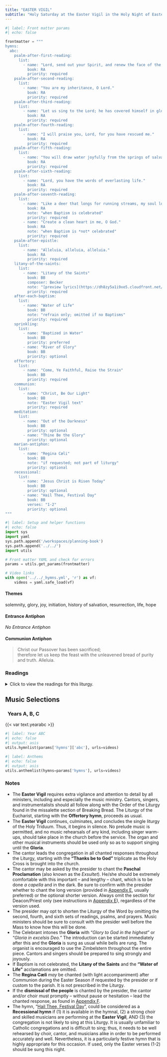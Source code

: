 ```yaml
---
title: "EASTER VIGIL"
subtitle: "Holy Saturday at the Easter Vigil in the Holy Night of Easter"
---
```


```python
#| label: Front matter params
#| echo: false

frontmatter = """
hymns:
  abc:
    psalm-after-first-reading:
      list:
        - name: "Lord, send out your Spirit, and renew the face of the earth."
          book: RA
          priority: required
    psalm-after-second-reading:
      list:
        - name: "You are my inheritance, O Lord."
          book: RA
          priority: required
    psalm-after-third-reading:
      list:
        - name: "Let us sing to the Lord; he has covered himself in glory."
          book: RA
          priority: required
    psalm-after-fourth-reading:
      list:
        - name: "I will praise you, Lord, for you have rescued me."
          book: RA
          priority: required
    psalm-after-fifth-reading:
      list:
        - name: "You will draw water joyfully from the springs of salvation."
          book: RA
          priority: required
    psalm-after-sixth-reading:
      list:
        - name: "Lord, you have the words of everlasting life."
          book: RA
          priority: required
    psalm-after-seventh-reading:
      list:
        - name: "Like a deer that longs for running streams, my soul longs for you, my God."
          book: RA
          note: "when Baptism is celebrated"
          priority: required
        - name: "Create a clean heart in me, O God."
          book: RA
          note: "when Baptism is *not* celebrated"
          priority: required
    psalm-after-epistle:
      list:
        - name: "Alleluia, alleluia, alleluia."
          book: RA
          priority: required
    litany-of-the-saints:
      list:
        - name: "Litany of the Saints"
          book: BB
          composer: Becker
          note: "[preview lyrics](https://dh8zy5a1i9xe5.cloudfront.net/shared/pdf/preview/30117884.pdf); omitted if no Baptisms"
          priority: required
    after-each-baptism:
      list:
        - name: "Water of Life"
          book: BB
          note: "refrain only; omitted if no Baptisms"
          priority: required
    sprinkling:
      list:
        - name: "Baptized in Water"
          book: BB
          priority: preferred
        - name: "River of Glory"
          book: BB
          priority: optional
    offertory:
      list:
        - name: "Come, Ye Faithful, Raise the Strain"
          book: BB
          priority: required
    communion:
      list:
        - name: "Christ, Be Our Light"
          book: BB
          note: "Easter Vigil text"
          priority: required
    meditation:
      list:
        - name: "Out of the Darkness"
          book: BB
          priority: optional
        - name: "Thine Be the Glory"
          priority: optional
    marian-antiphon:
      list:
        - name: "Regina Cæli"
          book: BB
          note: "if requested; not part of liturgy"
          priority: optional
    recessional:
      list:
        - name: "Jesus Christ is Risen Today"
          book: BB
          priority: optional
        - name: "Hail Thee, Festival Day"
          book: BB
          verses: "1-2"
          priority: optional
"""
```

```python
#| label: Setup and helper functions
#| echo: false
import sys
import yaml
sys.path.append('/workspaces/planning-book')
sys.path.append('../../')
import utils

# Front matter YAML and check for errors
params = utils.get_params(frontmatter)

# Video links
with open('../../_hymns.yml', 'r') as vf:
    videos = yaml.safe_load(vf)
```

:::  {.red}
#### **Themes**
:::

solemnity, glory, joy, initiation, history of salvation, resurrection, life, hope

:::  {.red}
#### **Entrance Antiphon**
:::

*No Entrance Antiphon* 

:::  {.red}
#### **Communion Antiphon**
:::

> Christ our Passover has been sacrificed;  
> therefore let us keep the feast with the unleavened bread of purity and truth. Alleluia.

:::: {.content-visible when-format="html"}
::: {.red}
### Readings
:::

<details>
  <summary>Click to view the readings for this liturgy.</summary>

::: {.titlered}
### &nbsp; Years A, B, C
:::

::: {.red}
#### First Reading [Genesis 1:1—2:2 or 1:1, 26-31a]{style="float:right" .small}
:::

In the beginning, when God created the heavens and the earth,  
the earth was a formless wasteland, and darkness covered the abyss,  
while a mighty wind swept over the waters.  

Then God said,  
"Let there be light," and there was light.  
God saw how good the light was.  
God then separated the light from the darkness.  
God called the light "day," and the darkness he called "night."  
Thus evening came, and morning followed—the first day.  

Then God said,  
"Let there be a dome in the middle of the waters,  
to separate one body of water from the other."  
And so it happened:  
God made the dome,  
and it separated the water above the dome from the water below it.  
God called the dome "the sky."  
Evening came, and morning followed—the second day.  

Then God said,  
"Let the water under the sky be gathered into a single basin,  
so that the dry land may appear."  
And so it happened:  
the water under the sky was gathered into its basin,  
and the dry land appeared.  
God called the dry land "the earth,"  
and the basin of the water he called "the sea."  
God saw how good it was.  
Then God said,  
"Let the earth bring forth vegetation:  
every kind of plant that bears seed  
and every kind of fruit tree on earth  
that bears fruit with its seed in it."  
And so it happened:  
the earth brought forth every kind of plant that bears seed  
and every kind of fruit tree on earth  
that bears fruit with its seed in it.  
God saw how good it was.  
Evening came, and morning followed—the third day.  

Then God said:  
"Let there be lights in the dome of the sky,  
to separate day from night.  
Let them mark the fixed times, the days and the years,  
and serve as luminaries in the dome of the sky,  
to shed light upon the earth."  
And so it happened:  
God made the two great lights,  
the greater one to govern the day,  
and the lesser one to govern the night;  
and he made the stars.  
God set them in the dome of the sky,  
to shed light upon the earth,  
to govern the day and the night,  
and to separate the light from the darkness.  
God saw how good it was.  
Evening came, and morning followed—the fourth day.  

Then God said,  
"Let the water teem with an abundance of living creatures,  
and on the earth let birds fly beneath the dome of the sky."  
And so it happened:  
God created the great sea monsters  
and all kinds of swimming creatures with which the water teems,  
and all kinds of winged birds.  
God saw how good it was, and God blessed them, saying,  
"Be fertile, multiply, and fill the water of the seas;  
and let the birds multiply on the earth."  
Evening came, and morning followed—the fifth day.  

Then God said,  
"Let the earth bring forth all kinds of living creatures:  
cattle, creeping things, and wild animals of all kinds."  
And so it happened:  
God made all kinds of wild animals, all kinds of cattle,  
and all kinds of creeping things of the earth.  
God saw how good it was.  
Then God said:  
"Let us make man in our image, after our likeness.  
Let them have dominion over the fish of the sea,  
the birds of the air, and the cattle,  
and over all the wild animals  
and all the creatures that crawl on the ground."  
God created man in his image;  
in the image of God he created him;  
male and female he created them.  
God blessed them, saying:  
"Be fertile and multiply;  
fill the earth and subdue it.  
Have dominion over the fish of the sea, the birds of the air,  
and all the living things that move on the earth."  
God also said:  
"See, I give you every seed-bearing plant all over the earth  
and every tree that has seed-bearing fruit on it to be your food;  
and to all the animals of the land, all the birds of the air,  
and all the living creatures that crawl on the ground,  
I give all the green plants for food."  
And so it happened.  
God looked at everything he had made, and he found it very good.  
Evening came, and morning followed—the sixth day.  
Thus the heavens and the earth and all their array were completed.  
Since on the seventh day God was finished  
with the work he had been doing,  
he rested on the seventh day from all the work he had undertaken.  

[Or:]{.red}  

In the beginning, when God created the heavens and the earth,  
God said: "Let us make man in our image, after our likeness.  
Let them have dominion over the fish of the sea,  
the birds of the air, and the cattle,  
and over all the wild animals  
and all the creatures that crawl on the ground."  
God created man in his image;  
in the image of God he created him;  
male and female he created them.  
God blessed them, saying:  
"Be fertile and multiply;  
fill the earth and subdue it.  
Have dominion over the fish of the sea, the birds of the air,  
and all the living things that move on the earth."  
God also said:  
"See, I give you every seed-bearing plant all over the earth  
and every tree that has seed-bearing fruit on it to be your food;  
and to all the animals of the land, all the birds of the air,  
and all the living creatures that crawl on the ground,  
I give all the green plants for food."  
And so it happened.  
God looked at everything he had made, and found it very good.  

***

::: {.red}
#### Responsorial Psalm [Psalm 104:1-2, 5-6, 10, 12, 13-14, 24, 35]{style="float:right" .small}
:::

**[℟.]{.red}** **Lord, send out your Spirit, and renew the face of the earth.**  

Bless the LORD, O my soul!  
O LORD, my God, you are great indeed!  
You are clothed with majesty and glory,  
robed in light as with a cloak. **[℟.]{.red}**  

You fixed the earth upon its foundation,  
not to be moved forever;  
with the ocean, as with a garment, you covered it;  
above the mountains the waters stood. **[℟.]{.red}**  

You send forth springs into the watercourses  
that wind among the mountains.  
Beside them the birds of heaven dwell;  
from among the branches they send forth their song. **[℟.]{.red}**  

You water the mountains from your palace;  
the earth is replete with the fruit of your works.  
You raise grass for the cattle,  
and vegetation for man's use,  
Producing bread from the earth. **[℟.]{.red}**  

How manifold are your works, O LORD!  
In wisdom you have wrought them all—  
the earth is full of your creatures.  
Bless the LORD, O my soul! **[℟.]{.red}**  

[Or:]{.red} [Psalm 33:4-5, 6-7, 12-13, 20, 22]{style="float:right" .small .red}

**[℟.]{.red}** **The earth is full of the goodness of the Lord.**  

Upright is the word of the LORD,  
and all his works are trustworthy.  
He loves justice and right;  
of the kindness of the LORD the earth is full. **[℟.]{.red}**  

By the word of the LORD the heavens were made;  
by the breath of his mouth all their host.  
He gathers the waters of the sea as in a flask;  
in cellars he confines the deep. **[℟.]{.red}**  

Blessed the nation whose God is the LORD,  
the people he has chosen for his own inheritance.  
From heaven the LORD looks down;  
he sees all mankind. **[℟.]{.red}**  

Our soul waits for the LORD,  
who is our help and our shield.  
May your kindness, O LORD, be upon us  
who have put our hope in you. **[℟.]{.red}**  

***

::: {.red}
#### Second Reading [Genesis 22:1-18 or 22:1-2, 9a, 10-13, 15-18]{style="float:right" .small}
:::

God put Abraham to the test.  
He called to him, "Abraham!"  
"Here I am,"  he replied.  
Then God said:  
"Take your son Isaac, your only one, whom you love,  
and go to the land of Moriah.  
There you shall offer him up as a holocaust  
on a height that I will point out to you."  
Early the next morning Abraham saddled his donkey,  
took with him his son Isaac and two of his servants as well,  
and with the wood that he had cut for the holocaust,  
set out for the place of which God had told him.  

On the third day Abraham got sight of the place from afar.  
Then he said to his servants:  
"Both of you stay here with the donkey,  
while the boy and I go on over yonder.  
We will worship and then come back to you."  
Thereupon Abraham took the wood for the holocaust  
and laid it on his son Isaac's shoulders,  
while he himself carried the fire and the knife.  
As the two walked on together, Isaac spoke to his father Abraham:  
"Father!" Isaac said.  
"Yes, son," he replied.  
Isaac continued, "Here are the fire and the wood,  
but where is the sheep for the holocaust?"  
"Son," Abraham answered,  
"God himself will provide the sheep for the holocaust."  
Then the two continued going forward.  

When they came to the place of which God had told him,  
Abraham built an altar there and arranged the wood on it.  
Next he tied up his son Isaac,  
and put him on top of the wood on the altar.  
Then he reached out and took the knife to slaughter his son.  
But the LORD's messenger called to him from heaven,  
"Abraham, Abraham!"  
"Here I am!" he answered.  
"Do not lay your hand on the boy," said the messenger.  
"Do not do the least thing to him.  
I know now how devoted you are to God,  
since you did not withhold from me your own beloved son."  
As Abraham looked about,  
he spied a ram caught by its horns in the thicket.  
So he went and took the ram  
and offered it up as a holocaust in place of his son.  
Abraham named the site Yahweh-yireh;  
hence people now say, "On the mountain the LORD will see."  

Again the LORD's messenger called to Abraham from heaven and said:  
"I swear by myself, declares the LORD,  
that because you acted as you did  
in not withholding from me your beloved son,  
I will bless you abundantly  
and make your descendants as countless  
as the stars of the sky and the sands of the seashore;  
your descendants shall take possession  
of the gates of their enemies,  
and in your descendants all the nations of the earth shall find blessing--  
all this because you obeyed my command."  

[Or:]{.red}  

God put Abraham to the test.  
He called to him, "Abraham!"  
"Here I am, " he replied.  
Then God said:  
"Take your son Isaac, your only one, whom you love,  
and go to the land of Moriah.  
There you shall offer him up as a holocaust  
on a height that I will point out to you."  

When they came to the place of which God had told him,  
Abraham built an altar there and arranged the wood on it.  
Then he reached out and took the knife to slaughter his son.  
But the LORD's messenger called to him from heaven,  
"Abraham, Abraham!"  
"Here I am," he answered.  
"Do not lay your hand on the boy," said the messenger.  
"Do not do the least thing to him.  
I know now how devoted you are to God,  
since you did not withhold from me your own beloved son."  
As Abraham looked about,  
he spied a ram caught by its horns in the thicket.  
So he went and took the ram  
and offered it up as a holocaust in place of his son.  

Again the LORD's messenger called to Abraham from heaven and said:  
"I swear by myself, declares the LORD,  
that because you acted as you did  
in not withholding from me your beloved son,  
I will bless you abundantly  
and make your descendants as countless  
as the stars of the sky and the sands of the seashore;  
your descendants shall take possession  
of the gates of their enemies,  
and in your descendants all the nations of the earth shall find blessing--  
all this because you obeyed my command."  

***

::: {.red}
#### Responsorial Psalm [Psalm 16:5, 8, 9-10, 11]{style="float:right" .small}
:::

**[℟.]{.red}** **You are my inheritance, O Lord.**  

O LORD, my allotted portion and my cup,  
you it is who hold fast my lot.  
I set the LORD ever before me;  
with him at my right hand I shall not be disturbed. **[℟.]{.red}**  

Therefore my heart is glad and my soul rejoices,  
my body, too, abides in confidence;  
because you will not abandon my soul to the netherworld,  
nor will you suffer your faithful one to undergo corruption. **[℟.]{.red}**  

You will show me the path to life,  
fullness of joys in your presence,  
the delights at your right hand forever. **[℟.]{.red}**  

***

::: {.red}
#### Third Reading [Exodus 14:15—15:1]{style="float:right" .small}
:::

The LORD said to Moses, "Why are you crying out to me?  
Tell the Israelites to go forward.  
And you, lift up your staff and, with hand outstretched over the sea,  
split the sea in two,  
that the Israelites may pass through it on dry land.  
But I will make the Egyptians so obstinate  
that they will go in after them.  
Then I will receive glory through Pharaoh and all his army,  
his chariots and charioteers.  
The Egyptians shall know that I am the LORD,  
when I receive glory through Pharaoh  
and his chariots and charioteers."  

The angel of God, who had been leading Israel's camp,  
now moved and went around behind them.  
The column of cloud also, leaving the front,  
took up its place behind them,  
so that it came between the camp of the Egyptians  
and that of Israel.  
But the cloud now became dark, and thus the night passed  
without the rival camps coming any closer together  
all night long.  
Then Moses stretched out his hand over the sea,  
and the LORD swept the sea  
with a strong east wind throughout the night  
and so turned it into dry land.  
When the water was thus divided,  
the Israelites marched into the midst of the sea on dry land,  
with the water like a wall to their right and to their left.  

The Egyptians followed in pursuit;  
all Pharaoh's horses and chariots and charioteers went after them  
right into the midst of the sea.  
In the night watch just before dawn  
the LORD cast through the column of the fiery cloud  
upon the Egyptian force a glance that threw it into a panic;  
and he so clogged their chariot wheels  
that they could hardly drive.  
With that the Egyptians sounded the retreat before Israel,  
because the LORD was fighting for them against the Egyptians.  

Then the LORD told Moses, "Stretch out your hand over the sea,  
that the water may flow back upon the Egyptians,  
upon their chariots and their charioteers."  
So Moses stretched out his hand over the sea,  
and at dawn the sea flowed back to its normal depth.  
The Egyptians were fleeing head on toward the sea,  
when the LORD hurled them into its midst.  
As the water flowed back,  
it covered the chariots and the charioteers of Pharaoh's whole army  
which had followed the Israelites into the sea.  
Not a single one of them escaped.  
But the Israelites had marched on dry land  
through the midst of the sea,  
with the water like a wall to their right and to their left.  
Thus the LORD saved Israel on that day  
from the power of the Egyptians.  
When Israel saw the Egyptians lying dead on the seashore  
and beheld the great power that the LORD  
had shown against the Egyptians,  
they feared the LORD and believed in him and in his servant Moses.  

Then Moses and the Israelites sang this song to the LORD:  
I will sing to the LORD, for he is gloriously triumphant;  
horse and chariot he has cast into the sea.  

***

::: {.red}
#### Responsorial Psalm [Exodus 15:1-2, 3-4, 5-6, 17-18]{style="float:right" .small}
:::

**[℟.]{.red}** **Let us sing to the Lord; he has covered himself in glory.**  

I will sing to the LORD, for he is gloriously triumphant;  
horse and chariot he has cast into the sea.  
My strength and my courage is the LORD,  
and he has been my savior.  
He is my God, I praise him;  
the God of my father, I extol him. **[℟.]{.red}**  

The LORD is a warrior,  
LORD is his name!  
Pharaoh's chariots and army he hurled into the sea;  
the elite of his officers were submerged in the Red Sea. **[℟.]{.red}**  

The flood waters covered them,  
they sank into the depths like a stone.  
Your right hand, O LORD, magnificent in power,  
your right hand, O LORD, has shattered the enemy. **[℟.]{.red}**  

You brought in the people you redeemed  
and planted them on the mountain of your inheritance  
the place where you made your seat, O LORD,  
the sanctuary, LORD, which your hands established.  
The LORD shall reign forever and ever. **[℟.]{.red}**  

***

::: {.red}
#### Fourth Reading [Isaiah 54:5-14]{style="float:right" .small}
:::

The One who has become your husband is your Maker;  
his name is the LORD of hosts;  
your redeemer is the Holy One of Israel,  
called God of all the earth.  
The LORD calls you back,  
like a wife forsaken and grieved in spirit,  
a wife married in youth and then cast off,  
says your God.  
For a brief moment I abandoned you,  
but with great tenderness I will take you back.  
In an outburst of wrath, for a moment  
I hid my face from you;  
but with enduring love I take pity on you,  
says the LORD, your redeemer.  
This is for me like the days of Noah,  
when I swore that the waters of Noah  
should never again deluge the earth;  
so I have sworn not to be angry with you,  
or to rebuke you.  
Though the mountains leave their place  
and the hills be shaken,  
my love shall never leave you  
nor my covenant of peace be shaken,  
says the LORD, who has mercy on you.  
O afflicted one, storm-battered and unconsoled,  
I lay your pavements in carnelians,  
and your foundations in sapphires;  
I will make your battlements of rubies,  
your gates of carbuncles,  
and all your walls of precious stones.  
All your children shall be taught by the LORD,  
and great shall be the peace of your children.  
In justice shall you be established,  
far from the fear of oppression,  
where destruction cannot come near you.  

***

::: {.red}
#### Responsorial Psalm [Psalm 30:2, 4, 5-6, 11-12, 13   ]{style="float:right" .small}
:::

**[℟.]{.red}** **I will praise you, Lord, for you have rescued me.**  

I will extol you, O LORD, for you drew me clear  
and did not let my enemies rejoice over me.  
O LORD, you brought me up from the netherworld;  
you preserved me from among those going down into the pit. **[℟.]{.red}**  

Sing praise to the LORD, you his faithful ones,  
and give thanks to his holy name.  
For his anger lasts but a moment;  
a lifetime, his good will.  
At nightfall, weeping enters in,  
but with the dawn, rejoicing. **[℟.]{.red}**  

Hear, O LORD, and have pity on me;  
O LORD, be my helper.  
You changed my mourning into dancing;  
O LORD, my God, forever will I give you thanks. **[℟.]{.red}**  

***

::: {.red}
#### Fifth Reading [Isaiah 55:1-11]{style="float:right" .small}
:::

Thus says the LORD:  
All you who are thirsty,  
come to the water!  
You who have no money,  
come, receive grain and eat;  
come, without paying and without cost,  
drink wine and milk!  
Why spend your money for what is not bread,  
your wages for what fails to satisfy?  
Heed me, and you shall eat well,  
you shall delight in rich fare.  
Come to me heedfully,  
listen, that you may have life.  
I will renew with you the everlasting covenant,  
the benefits assured to David.  
As I made him a witness to the peoples,  
a leader and commander of nations,  
so shall you summon a nation you knew not,  
and nations that knew you not shall run to you,  
because of the LORD, your God,  
the Holy One of Israel, who has glorified you.  

Seek the LORD while he may be found,  
call him while he is near.  
Let the scoundrel forsake his way,  
and the wicked man his thoughts;  
let him turn to the LORD for mercy;  
to our God, who is generous in forgiving.  
For my thoughts are not your thoughts,  
nor are your ways my ways, says the LORD.  
As high as the heavens are above the earth,  
so high are my ways above your ways  
and my thoughts above your thoughts.  

For just as from the heavens  
the rain and snow come down  
and do not return there  
till they have watered the earth,  
making it fertile and fruitful,  
giving seed to the one who sows  
and bread to the one who eats,  
so shall my word be  
that goes forth from my mouth;  
my word shall not return to me void,  
but shall do my will,  
achieving the end for which I sent it.  

***

::: {.red}
#### Responsorial Psalm [Isaiah 12:2-3, 4, 5-6]{style="float:right" .small}
:::

**[℟.]{.red}** **You will draw water joyfully from the springs of salvation.**  

God indeed is my savior;  
I am confident and unafraid.  
My strength and my courage is the LORD,  
and he has been my savior.  
With joy you will draw water  
at the fountain of salvation. **[℟.]{.red}**  

Give thanks to the LORD, acclaim his name;  
among the nations make known his deeds,  
proclaim how exalted is his name. **[℟.]{.red}**  

Sing praise to the LORD for his glorious achievement;  
let this be known throughout all the earth.  
Shout with exultation, O city of Zion,  
for great in your midst  
is the Holy One of Israel! **[℟.]{.red}**  

***

::: {.red}
#### Sixth Reading [Baruch 3:9-15, 32-4:4]{style="float:right" .small}
:::

Hear, O Israel, the commandments of life:  
listen, and know prudence!  
How is it, Israel,  
that you are in the land of your foes,  
grown old in a foreign land,  
defiled with the dead,  
accounted with those destined for the netherworld?  
You have forsaken the fountain of wisdom!  
Had you walked in the way of God,  
you would have dwelt in enduring peace.  
Learn where prudence is,  
where strength, where understanding;  
that you may know also  
where are length of days, and life,  
where light of the eyes, and peace.  
Who has found the place of wisdom,  
who has entered into her treasuries?  

The One who knows all things knows her;  
he has probed her by his knowledge--  
The One who established the earth for all time,  
and filled it with four-footed beasts;  
he who dismisses the light, and it departs,  
calls it, and it obeys him trembling;  
before whom the stars at their posts  
shine and rejoice;  
when he calls them, they answer, "Here we are!"  
shining with joy for their Maker.  
Such is our God;  
no other is to be compared to him:  
he has traced out the whole way of understanding,  
and has given her to Jacob, his servant,  
to Israel, his beloved son.  

Since then she has appeared on earth,  
and moved among people.  
She is the book of the precepts of God,  
the law that endures forever;  
all who cling to her will live,  
but those will die who forsake her.  
Turn, O Jacob, and receive her:  
walk by her light toward splendor.  
Give not your glory to another,  
your privileges to an alien race.  
Blessed are we, O Israel;  
for what pleases God is known to us!  

***

::: {.red}
#### Responsorial Psalm [John 6:68c; Psalm 19:8, 9, 10, 11 ]{style="float:right" .small}
:::

**[℟.]{.red}** **Lord, you have the words of everlasting life.**  

The law of the LORD is perfect,  
refreshing the soul;  
the decree of the LORD is trustworthy,  
giving wisdom to the simple. **[℟.]{.red}**  

The precepts of the LORD are right,  
rejoicing the heart;  
the command of the LORD is clear,  
enlightening the eye. **[℟.]{.red}**  

The fear of the LORD is pure,  
enduring forever;  
the ordinances of the LORD are true,  
all of them just. **[℟.]{.red}**  

They are more precious than gold,  
than a heap of purest gold;  
sweeter also than syrup  
or honey from the comb. **[℟.]{.red}**  

***

::: {.red}
#### Seventh Reading [Ezekiel 36:16-17a, 18-28]{style="float:right" .small}
:::

The word of the LORD came to me, saying:  
Son of man, when the house of Israel lived in their land,  
they defiled it by their conduct and deeds.  
Therefore I poured out my fury upon them  
because of the blood that they poured out on the ground,  
and because they defiled it with idols.  
I scattered them among the nations,  
dispersing them over foreign lands;  
according to their conduct and deeds I judged them.  
But when they came among the nations wherever they came,  
they served to profane my holy name,  
because it was said of them: "These are the people of the LORD,  
yet they had to leave their land."  
So I have relented because of my holy name  
which the house of Israel profaned  
among the nations where they came.  
Therefore say to the house of Israel: Thus says the Lord GOD:  
Not for your sakes do I act, house of Israel,  
but for the sake of my holy name,  
which you profaned among the nations to which you came.  
I will prove the holiness of my great name, profaned among the nations,  
in whose midst you have profaned it.  
Thus the nations shall know that I am the LORD, says the Lord GOD,  
when in their sight I prove my holiness through you.  
For I will take you away from among the nations,  
gather you from all the foreign lands,  
and bring you back to your own land.  
I will sprinkle clean water upon you  
to cleanse you from all your impurities,  
and from all your idols I will cleanse you.  
I will give you a new heart and place a new spirit within you,  
taking from your bodies your stony hearts  
and giving you natural hearts.  
I will put my spirit within you and make you live by my statutes,  
careful to observe my decrees.  
You shall live in the land I gave your fathers;  
you shall be my people, and I will be your God.  

***

::: {.red}
#### Responsorial Psalm [Psalm 42:3, 5; 43:3, 4]{style="float:right" .small}
:::

[When baptism is celebrated.]{.red}

**[℟.]{.red}** **Like a deer that longs for running streams, my soul longs for you, my God.**  

Athirst is my soul for God, the living God.  
When shall I go and behold the face of God? **[℟.]{.red}**  

I went with the throng  
and led them in procession to the house of God,  
Amid loud cries of joy and thanksgiving,  
with the multitude keeping festival. **[℟.]{.red}**  

Send forth your light and your fidelity;  
they shall lead me on  
And bring me to your holy mountain,  
to your dwelling-place. **[℟.]{.red}**  

Then will I go in to the altar of God,  
the God of my gladness and joy;  
then will I give you thanks upon the harp,  
O God, my God! **[℟.]{.red}**  

[Or:]{.red} [Isaiah 12:2-3, 4bcd, 5-6]{style="float:right" .small .red}

[When baptism is not celebrated, if not used previously:]{.red}

**[℟.]{.red}** **You will draw water joyfully from the springs of salvation.**  

God indeed is my savior;  
I am confident and unafraid.  
My strength and my courage is the LORD,  
and he has been my savior.  
With joy you will draw water  
at the fountain of salvation. **[℟.]{.red}**  

Give thanks to the LORD, acclaim his name;  
among the nations make known his deeds,  
proclaim how exalted is his name. **[℟.]{.red}**  

Sing praise to the LORD for his glorious achievement;  
let this be known throughout all the earth.  
Shout with exultation, O city of Zion,  
for great in your midst  
is the Holy One of Israel! **[℟.]{.red}**  

[Or:]{.red} [Psalm 51:12-13, 14-15, 18-19]{style="float:right" .small .red}

[When baptism is not celebrated.]{.red}

**[℟.]{.red}** **Create a clean heart in me, O God.**  

A clean heart create for me, O God,  
and a steadfast spirit renew within me.  
Cast me not out from your presence,  
and your Holy Spirit take not from me. **[℟.]{.red}**  

Give me back the joy of your salvation,  
and a willing spirit sustain in me.  
I will teach transgressors your ways,  
and sinners shall return to you. **[℟.]{.red}**  

For you are not pleased with sacrifices;  
should I offer a holocaust, you would not accept it.  
My sacrifice, O God, is a contrite spirit;  
a heart contrite and humbled, O God, you will not spurn. **[℟.]{.red}**  

***

::: {.red}
#### Epistle [Romans 6:3-11]{style="float:right" .small}
:::

Brothers and sisters:  
Are you unaware that we who were baptized into Christ Jesus  
were baptized into his death?  
We were indeed buried with him through baptism into death,  
so that, just as Christ was raised from the dead  
by the glory of the Father,  
we too might live in newness of life.  

For if we have grown into union with him through a death like his,  
we shall also be united with him in the resurrection.  
We know that our old self was crucified with him,  
so that our sinful body might be done away with,  
that we might no longer be in slavery to sin.  
For a dead person has been absolved from sin.  
If, then, we have died with Christ,  
we believe that we shall also live with him.  
We know that Christ, raised from the dead, dies no more;  
death no longer has power over him.  
As to his death, he died to sin once and for all;  
as to his life, he lives for God.  
Consequently, you too must think of yourselves as being dead to sin  
and living for God in Christ Jesus.  

***

::: {.red}
#### Responsorial Psalm [Psalm 118:1-2, 16-17, 22-23]{style="float:right" .small}
:::

**[℟.]{.red}** **Alleluia, alleluia, alleluia.**  

Give thanks to the LORD, for he is good,  
for his mercy endures forever.  
Let the house of Israel say,  
“His mercy endures forever.” **[℟.]{.red}**  

The right hand of the LORD has struck with power;  
the right hand of the LORD is exalted.  
I shall not die, but live,  
and declare the works of the LORD. **[℟.]{.red}**  

The stone the builders rejected  
has become the cornerstone.  
By the LORD has this been done;  
it is wonderful in our eyes. **[℟.]{.red}**  

***

::: {.red}
#### Gospel | Year A [Matthew 28:1-10]{style="float:right" .small}
:::

After the sabbath, as the first day of the week was dawning,  
Mary Magdalene and the other Mary came to see the tomb.  
And behold, there was a great earthquake;  
for an angel of the Lord descended from heaven,  
approached, rolled back the stone, and sat upon it.  
His appearance was like lightning  
and his clothing was white as snow.  
The guards were shaken with fear of him  
and became like dead men.  
Then the angel said to the women in reply,  
“Do not be afraid!  
I know that you are seeking Jesus the crucified.  
He is not here, for he has been raised just as he said.  
Come and see the place where he lay.  
Then go quickly and tell his disciples,  
‘He has been raised from the dead,  
and he is going before you to Galilee;  
there you will see him.’  
Behold, I have told you.”  
Then they went away quickly from the tomb,  
fearful yet overjoyed,  
and ran to announce this to his disciples.  
And behold, Jesus met them on their way and greeted them.  
They approached, embraced his feet, and did him homage.  
Then Jesus said to them, “Do not be afraid.  
Go tell my brothers to go to Galilee,  
and there they will see me.”  

::: {.red}
#### Gospel | Year B [Mark 16:1-7]{style="float:right" .small}
:::

When the sabbath was over,  
Mary Magdalene, Mary, the mother of James, and Salome  
bought spices so that they might go and anoint him.  
Very early when the sun had risen,  
on the first day of the week, they came to the tomb.  
They were saying to one another,  
“Who will roll back the stone for us  
from the entrance to the tomb?”  
When they looked up,  
they saw that the stone had been rolled back;  
it was very large.  
On entering the tomb they saw a young man  
sitting on the right side, clothed in a white robe,  
and they were utterly amazed.  
He said to them, “Do not be amazed!  
You seek Jesus of Nazareth, the crucified.  
He has been raised; he is not here.  
Behold the place where they laid him.  
But go and tell his disciples and Peter,   
‘He is going before you to Galilee;  
there you will see him, as he told you.’”  

::: {.red}
#### Gospel | Year C [Luke 24:1-12]{style="float:right" .small}
:::

At daybreak on the first day of the week  
the women who had come from Galilee with Jesus  
took the spices they had prepared  
and went to the tomb.  
They found the stone rolled away from the tomb;  
but when they entered,  
they did not find the body of the Lord Jesus.  
While they were puzzling over this, behold,  
two men in dazzling garments appeared to them.  
They were terrified and bowed their faces to the ground.  
They said to them,  
“Why do you seek the living one among the dead?  
He is not here, but he has been raised.  
Remember what he said to you while he was still in Galilee,  
that the Son of Man must be handed over to sinners  
and be crucified, and rise on the third day.”  
And they remembered his words.  
Then they returned from the tomb  
and announced all these things to the eleven  
and to all the others.  
The women were Mary Magdalene, Joanna, and Mary the mother of James;  
the others who accompanied them also told this to the apostles,  
but their story seemed like nonsense  
and they did not believe them.  
But Peter got up and ran to the tomb,  
bent down, and saw the burial cloths alone;  
then he went home amazed at what had happened.  

::: {.centered}
{{< var symbols.cross >}} &nbsp; {{< var symbols.cross >}} &nbsp; {{< var symbols.cross >}}
:::

</details>
::::

::: {.red}
## Music Selections
:::

::: {.titlered}
### &nbsp; Years A, B, C
:::
{{< var text.yearabc >}}

```python
#| label: Year ABC
#| echo: false
#| output: asis
utils.hymnlist(params['hymns']['abc'], urls=videos)
```


```python
#| label: Anthems
#| echo: false
#| output: asis
utils.anthemlist(hymns=params['hymns'], urls=videos)
```

::: {.red}
### Notes
:::

* The **Easter Vigil** requires extra vigilance and attention to detail by all ministers, including and especially the music ministry. Cantors, singers, and instrumentalists should all follow along with the Order of the
Liturgy found in the missalette section of Breaking Bread. The Liturgy of
the Eucharist, starting with the **Oﬀertory hymn**, proceeds as usual.
* The **Easter Vigil** continues, culminates, and concludes the single liturgy of the Holy Triduum. Thus, it begins in silence. No prelude music is permitted, and no music rehearsals of any kind, including singer
warm-ups, should take place in the church before the service. The organ
and other musical instruments should be used only so as to support
singing until the **Gloria**.
* The cantor leads the congregation in all chanted responses throughout
the Liturgy, starting with the **“Thanks be to God”** triplicate as the
Holy Cross is brought into the church.
* The cantor may be asked by the presider to chant the **Paschal
Proclamation** (also known as the *Exsultet*). He/she should be
extremely comfortable with this important – and lengthy – chant, which
is to be done *a capella* and in the dark. Be sure to confirm with the
presider whether to chant the long version (provided in [Appendix E](../appendices/E-easter-proclamation.qmd), usually preferred) or the optional shorter version. Always omit the section for Deacon/Priest only (see instructions in [Appendix E](../appendices/E-easter-proclamation.qmd)), regardless of the version used.
* The presider may opt to shorten the Liturgy of the Word by omitting the
second, fourth, and sixth sets of readings, psalms, and prayers. Music
ministers should be sure to consult with the presider well before the Mass
to know how this will be done.
* The Celebrant intones the **Gloria** with “*Glory to God in the highest*” or “*Gloria in excelsis Deo.*” The introduction can be started immediately after this and the **Gloria** is sung as usual while bells are rung. The organist is encouraged to use the Zimbelstern throughout the entire piece. Cantors and singers should be prepared to sing strongly and joyously.
* If Baptism is not celebrated, the **Litany of the Saints** and the
**“Water of Life”** acclamations are omitted.
* The **Regina Cæli** *may* be chanted (with light accompaniment) after
Communion during the Easter Season if requested by the presider or if
custom to the parish. It is not prescribed in the Liturgy.
* If the **dismissal of the people** is chanted by the presider, the cantor
and/or choir must promptly – without pause or hesitation – lead the
chanted response, as found in [Appendix F](../holy-week/easter-vigil.qmd).
* The hymn, “[Hail Thee, Festival Day](https://www.youtube.com/watch?v=cQvb8SN6RlU)”, could be considered as a **Recessional hymn** if (1) it is available in the hymnal, (2) a strong choir and skilled musicians are performing at the **Easter Vigil**, AND (3) the congregation is not likely to sing at this Liturgy. It is usually unfamiliar to Catholic congregations and is diﬃcult to sing; thus, it needs to be well rehearsed by choir, cantor, and musicians alike in order to be performed accurately and well. Nevertheless, it is a particularly festive hymn that is highly appropriate for this occasion. If used, only the Easter verses (1-2) should be sung this night.